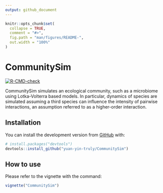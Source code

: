 ```yaml
---
output: github_document
---
```


<!-- README.md is generated from README.Rmd. Please edit that file -->

```r
knitr::opts_chunk$set(
  collapse = TRUE,
  comment = "#>",
  fig.path = "man/figures/README-",
  out.width = "100%"
)
```

# CommunitySim

<!-- badges: start -->
[![R-CMD-check](https://github.com/yuan-yin-truly/CommunitySim/workflows/R-CMD-check/badge.svg)](https://github.com/yuan-yin-truly/CommunitySim/actions)
<!-- badges: end -->

CommunitySim simulates an ecological community, such as a microbiome using Lotka-Volterra based models. In particular, dynamics of species are simulated assuming a third species can influence the intensity of pairwise interactions, an assumption referred to as a higher-order interaction.

## Installation

You can install the development version from [GitHub](https://github.com/) with:

``` r
# install.packages("devtools")
devtools::install_github("yuan-yin-truly/CommunitySim")
```

## How to use

Please refer to the vignette with the command:

``` r
vignette("CommunitySim")
```